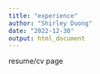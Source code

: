 ```yaml
---
title: "experience"
author: "Shirley Duong"
date: "2022-12-30"
output: html_document
---
```


resume/cv page